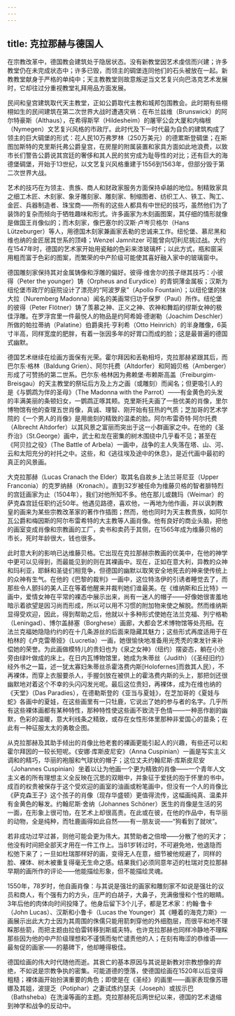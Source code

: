 ```yaml
---
---
---
```

title: 克拉那赫与德国人
---




在宗教改革中，德国教会建筑处于隐居状态。没有新教堂因艺术虔信而兴建；许多教堂仍在未完成状态中；许多已毁，而领主的碉堡连同他们的石头被放在一起。新教教堂献身于严格的单纯中；天主教教堂则故意叛逆当文艺复兴向巴洛克艺术发展时，它却往过分重视教堂礼拜用品方面发展。

民间和皇宫建筑取代天主教堂，正如公爵取代主教和城邦包围教会。此时期有些栩栩如生的民间建筑在第二次世界大战时遭遇灾祸：在布兰兹维（Brunswick）的阿尔特豪斯（Althaus），在希得斯罕（Hildesheim）的屠宰公会大厦和内梅根（Nymegen）文艺复兴风格的市政厅。此时代及下一时代最为自负的建筑构成了领主的巨大碉堡的形式：花人民10万弗罗林（250万美元）的德累斯登碉堡；在斯图加斯特的克里斯托弗公爵皇宫，在房屋的附属装置和家具方面如此地浪费，以致市长们警告公爵说其宫廷的奢侈和其人民的贫穷成为耻辱性的对比；还有巨大的海德堡碉堡，开始于13世纪，以文艺复兴风格重建于1556到1563年，但部分毁于第二次世界大战。

艺术的技巧在为领主、贵族、商人和财政家服务方面保持卓越的地位。制精致家具之细工木匠、木刻家、象牙雕刻家、雕刻家、制缩图者、纺织工人、铁工、陶工、金匠、兵器制造者、珠宝商——所有的这些人都具有中世纪的技巧，虽然他们为了装饰的复杂而倾向于牺牲趣味和形式。许多画家为木刻画图案，其仔细的情形就像是做国王肖像似的；而木刻家，像巴塞尔的汉斯·卢岑贝格尔（Hans Lützeburger）等人，用德国木刻家兼画家丢勒的忠诚来工作。纽伦堡、慕尼黑和维也纳的金匠居其世系的顶峰；Wenzel Jamnitzer 可能曾向切利尼挑过战。大约在1547年时，德国的艺术家开始用瓷釉的色彩来漆玻璃杯；以此方式，瓶和窗采用粗而富于色彩的图案，而繁荣的中产阶级可能使其喜好融入家中的玻璃窗中。

德国雕刻家保持其对金属铸像和浮雕的偏好。彼得·维舍尔的孩子继其技巧：小彼得（Peter the younger）铸（Orpheus and Eurydice）的青铜薄金属板；汉斯为纽伦堡市政厅的庭院设计了漂亮的“阿波罗泉”（Apollo Fountain）；以纽伦堡的抹大拉（Nuremberg Madonna）闻名的美画常归功于保罗（Paul）所作。纽伦堡的彼得（Peter Flötner）铸了羡慕之神、正义之神、农神和舞蹈的缪斯女神的极佳浮雕。在罗浮宫里一件最悦人的物品是约阿希姆·德谢勒（Joachim Deschler）所做的帕拉蒂纳（Palatine）伯爵奥托·亨利希（Otto Heinrich）的半身雕像，6英寸半高，同样宽度的肥胖，有着一张因多年的好胃口而成的脸；这是最普遍的德国式幽默。

德国艺术继续在绘画方面保有光荣。霍尔拜因和丢勒相埒，克拉那赫紧跟其后，而巴尔东·格林（Baldung Grien）、阿尔托费（Altdorfer）和阿姆贝格（Amberger）形成了可赞扬的第二世系。巴尔东·格林因为弗赖堡·布赖斯高盖（Freiburgim-Breisgau）的天主教堂的祭坛后方及上方之画（或雕刻）而闻名；但更吸引人的是《与鹦鹉为伴的圣母》（The Madonna with the Parrot）——有金黄色的头发的丰满美丽的条顿妇女，一鹦鹉正啄其颊。克里斯托夫画了一些优美的肖像，里尔博物馆有他的查理五世肖像，真诚、理智、刚开始有狂热的气质；芝加哥的艺术学院的《一个男人的肖像》是用凿刻的精致的温柔的脸。阿尔布雷奇特·阿尔托费（Albrecht Altdorfer）以其风景之富丽而突出于这一小群画家之中。在他的《圣乔治》（St.George）画中，武士和龙在密集的树木围绕中几乎看不见；甚至在《阿贝拉之役》（The Battle of Arbela）一画中，战争的主人失落在塔、山、河、云和太阳充分的衬托之中。这些，和《逃往埃及途中的休息》，是近代画中最初的真正的风景画。

大克拉那赫（Lucas Cranach the Elder）取其名自故乡上法兰哥尼亚（Upper Franconia）的克罗纳赫（Kronach）。直到32岁被任命为维藤贝格的智者腓特烈的宫廷画家为止（1504年），我们对他所知不多。他在那儿或魏玛（Weimar）的萨克森宫廷任职约近50年。他遇见路德，喜欢他，一再地为他作画，并以讽刺教皇的画来为某些宗教改革家的著作作插图；然而，他也同时为天主教贵族，如阿尔瓦公爵和梅因斯的阿尔布雷希特的大主教等人画肖像。他有良好的商业头脑，把他的画室变成肖像和宗教画的工厂，卖书和卖药于其侧，在1565年成为维藤贝格的市长，死时年龄很大，钱也很多。

此时意大利的影响已达维藤贝格。它出现在克拉那赫宗教画的优美中，在他的神学中更可以见得到，而最能见到的则在其裸画中。现在，正如在意大利，异教的众神和玛利亚，耶稣和圣徒们相竞争，但德国的幽默以取笑安全地死去的神来使传统上的众神有生气。在他的《巴黎的裁判》一画中，这位特洛伊的引诱者睡觉去了，而那些令人颤抖的美人正在等着他醒来并裁判她们谁最美。在《维纳斯和丘比特》一画中，爱情女神在平常的裸态中展示出来，尚有一迷人的帽子——好像她很害羞地暗示着欲望是因习尚而形成，所以可以用不习惯的附加物来使之解脱。然而维纳斯显得受欢迎，因此，得到帮助之后，他就以十多种形式使她在法兰克福、列宁格勒（Leningad）、博尔盖赫塞（Borghese）画廊，大都会艺术博物馆等处亮相。在法兰克福她隐隐约约的在十几条游丝的后面来隐藏其魅力；这些形式再度适用于在柏林的《卢克雷蒂娅》（Lucretia）一画，她很愉快地准备用光秃秃的束发针来补偿她的荣誉。为此画做模特儿的贵妇也为《泉之女神》（纽约）摆姿态，躺在小池旁由绿叶做成的床上。在日内瓦博物馆里，她成为朱蒂丝（Judith）（《圣经旧约》经外书之一篇，述一犹太寡妇朱蒂丝杀霍洛费内斯[Holofernes]而救其人民），不再裸体，而穿上衣服要杀人，手握剑放在被供上的霍洛费内斯的头上，那把剑还很幽默地对着这个不幸的头闪闪发光呢。最后这位贵妇，再裸体，成为在维也纳的《天堂》（Das Paradies），在德勒斯登的《亚当与夏娃》，在芝加哥的《夏娃与蛇》各画中的夏娃，在这些画里有一只牡鹿，它说出了她的参与者的名字。几乎所有这些裸体画都有某种特性，那种特性使这些画不致流于色情——一种恶作剧的幽默，色彩的温暖，意大利线条之精致，或存在女性形体里那种非爱国心的苗条；在此有一种征服太太的勇敢企图。

从克拉那赫及其助手倾出的肖像比他老套的裸画更能引起人的兴趣，有些还可以和霍尔拜因的一较长短呢。《安娜·库斯皮尼安》（Anna Cuspinian）一画是写实主义调和的精巧，华丽的袍服和气球状的帽子；这位丈夫约翰尼斯·库斯皮尼安（Johannes Cuspinian）坐着以让为他画一个更为精致的肖像——一个青年人文主义者的所有理想主义全反映在沉思的双眼中，并象征于爱抚的抱于怀里的书中。成百的权贵被保存于这个受欢迎的画室的油画或粉笔画中，但没有一个人的肖像比《萨克森王子》这个孩子的肖像（现存华盛顿）更值得流传，这幅画纯真、温柔并有金黄色的鬈发。约翰尼斯·舍纳（Johannes Schöner）医生的肖像是生活的另一面，在形象上很可怕，在艺术上却很高贵。在此或在彼，在他的作品中，有华丽的动物，全是纯种，而牡鹿画得如此自然——有一朋友说——“狗看到了就吠”。

若非成功过早过甚，则他可能会更为伟大。其赞助者之倍增——分散了他的天才；他没有时间把全部天才用在一件工作上。当81岁转过时，不可避免地，他退隐而松弛下来了；一旦如杜瑞那样好的画，变得无人在意，细节被他规避了，同样的脸、裸体、树木被重复得毫无生命之感。结果我们必须同意年迈的杜瑞对克拉那赫早期的画所作的评论——他能描绘形象，但不能描绘灵魂。

1550年，78岁时，他自画肖像：与其说是强壮的画家和雕刻家不如说是强壮的议员和商人，有个强有力的方头，庄严的白胡子，大鼻子，充满傲慢和个性的眼睛。3年后他的肉体向时间投降了。他身后留下3个儿子，都是艺术家：约翰·鲁卡（John Lucas）、汉斯和小鲁卡（Lucas the Younger）其《睡着的海克力斯》一画展示出此大力士因为其周围的侏儒只能用箭刺穿他的外细胞层，而很平和地不理睬那些箭，而把主题由拉伯雷转移到斯威夫特。也许克拉那赫也同样冷静地不理睬那些因为他的中产阶级理想和不谨慎而匆忙谴责他的人；在刻有晦涩的恭维语——最匆促的画家——的墓碑下，他却睡得极佳。

德国绘画的伟大时代随他而逝。其衰亡的基本原因与其说是新教对宗教想像的弃绝，不如说是宗教争执的密集。可能道德的堕落，使德国绘画在1520年以后变得粗糙；裸体画开始扮演重要的角色；即使是在《圣经》的画里——画家表现像苏珊娜及其姐，波提乏（Potiphar）之妻试炼约瑟夫（Joseph）或拔示巴（Bathsheba）在洗澡等画的主题。克拉那赫死后两世纪以来，德国的艺术退缩到神学和战争的反动中。